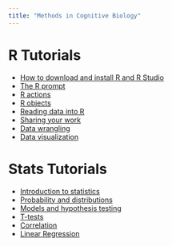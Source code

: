 ```yaml
---
title: "Methods in Cognitive Biology"
---
```


# R Tutorials

- [How to download and install R and R Studio](download_and_install.html)
- [The R prompt](prompt.html)
- [R actions](actions.html)
- [R objects](objects.html)
- [Reading data into R](reading_data_into_R.html)
- [Sharing your work](collaboration.html)
- [Data wrangling](data_wrangling_dplyr.html)
- [Data visualization](data_viz_ggplot.html)

# Stats Tutorials
- [Introduction to statistics](stats_intro.html)
- [Probability and distributions](prob_distribution.html)
- [Models and hypothesis testing](hypoth_test_mod_error.html)
- [T-tests](t_tests.html)
- [Correlation](correlation.html)
- [Linear Regression](linear_regression.html)
